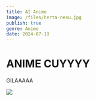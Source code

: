 ```yaml
---
title: AI Anime
image: /files/herta-nesu.jpg
publish: true
genre: Anime
date: 2024-07-19
---
```

# ANIME CUYYYY

GILAAAAA

![](https://raw.githubusercontent.com/gawrarr/coba/main/files/ee58cd16959cd2f276038d085443c891aafc232e446dda411d9f0ce06e0c274a.png)
